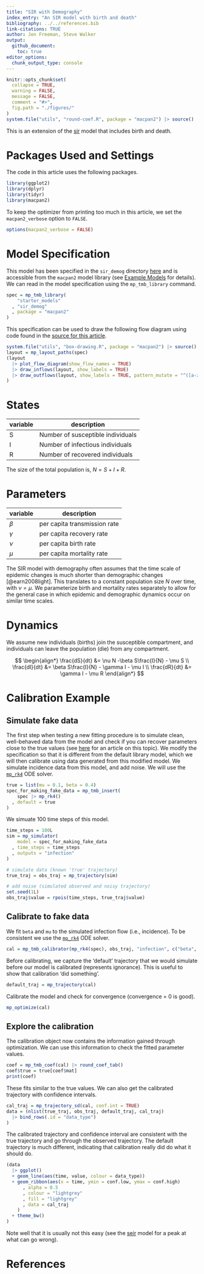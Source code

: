 ```yaml
---
title: "SIR with Demography"
index_entry: "An SIR model with birth and death"
bibliography: ../../references.bib
link-citations: TRUE
author: Jen Freeman, Steve Walker
output: 
  github_document:
    toc: true
editor_options: 
  chunk_output_type: console
---
```


```r
knitr::opts_chunk$set(
  collapse = TRUE,
  warning = FALSE,
  message = FALSE,
  comment = "#>",
  fig.path = "./figures/"
)
system.file("utils", "round-coef.R", package = "macpan2") |> source()
```

This is an extension of the [sir](https://github.com/canmod/macpan2/tree/main/inst/starter_models/sir) model that includes birth and death.

# Packages Used and Settings

The code in this article uses the following packages.

```r
library(ggplot2)
library(dplyr)
library(tidyr)
library(macpan2)
```

To keep the optimizer from printing too much in this article, we set the `macpan2_verbose` option to `FALSE`.

```r
options(macpan2_verbose = FALSE)
```


# Model Specification

This model has been specified in the `sir_demog` directory [here](https://github.com/canmod/macpan2/blob/main/inst/starter_models/sir_demog/tmb.R) and is accessible from the `macpan2` model library (see [Example Models](https://canmod.github.io/macpan2/articles/example_models.html) for details). We can read in the model specification using the `mp_tmb_library` command.
```r
spec = mp_tmb_library(
    "starter_models"
  , "sir_demog"
  , package = "macpan2"
)
```

This specification can be used to draw the following flow diagram using code found in the [source for this article](https://github.com/canmod/macpan2/blob/main/inst/starter_models/sir_demog/README.Rmd).

```r
system.file("utils", "box-drawing.R", package = "macpan2") |> source()
layout = mp_layout_paths(spec)
(layout
  |> plot_flow_diagram(show_flow_names = TRUE)
  |> draw_inflows(layout, show_labels = TRUE)
  |> draw_outflows(layout, show_labels = TRUE, pattern_mutate = "^([a-z]*)(_.*)", pattern_replace = "\\1")
)
```


# States

| variable | description                       |
| -------- | --------------------------------- |
| S        | Number of susceptible individuals |
| I        | Number of infectious individuals  |
| R        | Number of recovered individuals   |

The size of the total population is, $N = S + I + R$.

# Parameters

| variable | description                  |
| -------- | ---------------------------- |
| $\beta$  | per capita transmission rate |
| $\gamma$ | per capita recovery rate     |
| $\nu$    | per capita birth rate        |
| $\mu$    | per capita mortality rate    |

The SIR model with demography often assumes that the time scale of epidemic changes is much shorter than demographic changes [@earn2008light]. This translates to a constant population size $N$ over time, with $\nu = \mu$. We parameterize birth and mortality rates separately to allow for the general case in which epidemic and demographic dynamics occur on similar time scales. 

# Dynamics 

We assume new individuals (births) join the susceptible compartment, and individuals can leave the population (die) from any compartment.

$$
\begin{align*}
\frac{dS}{dt} &= \nu N -\beta S\frac{I}{N} - \mu S \\
\frac{dI}{dt} &= \beta S\frac{I}{N} - \gamma I - \mu I \\
\frac{dR}{dt} &= \gamma I - \mu R
\end{align*}
$$


# Calibration Example

## Simulate fake data

The first step when testing a new fitting procedure is to simulate clean, well-behaved data from the model and check if you can recover parameters close to the true values (see [here](https://canmod.github.io/macpan2/articles/calibration.html) for an article on this topic). We modify the specification so that it is different from the default library model, which we will then calibrate using data generated from this modified model. We simulate incidence data from this model, and add noise. We will use the [`mp_rk4`](https://canmod.github.io/macpan2/reference/mp_euler.html) ODE solver.
```r
true = list(mu = 0.1, beta = 0.4)
spec_for_making_fake_data = mp_tmb_insert(
    spec |> mp_rk4()
  , default = true
)
```

We simuate 100 time steps of this model.
```r
time_steps = 100L
sim = mp_simulator(  
    model = spec_for_making_fake_data
  , time_steps = time_steps
  , outputs = "infection"
)

# simulate data (known 'true' trajectory)
true_traj = obs_traj = mp_trajectory(sim)

# add noise (simulated observed and noisy trajectory)
set.seed(1L)
obs_traj$value = rpois(time_steps, true_traj$value)
```

## Calibrate to fake data

We fit `beta` and `mu` to the simulated infection flow (i.e., incidence). To be consistent we use the [`mp_rk4`](https://canmod.github.io/macpan2/reference/mp_euler.html) ODE solver.
```r
cal = mp_tmb_calibrator(mp_rk4(spec), obs_traj, "infection", c("beta", "mu"))
```

Before calibrating, we capture the 'default' trajectory that we would simulate before our model is calibrated (represents ignorance). This is useful to show that calibration 'did something'.
```r
default_traj = mp_trajectory(cal)
```

Calibrate the model and check for convergence (convergence = 0 is good).
```r
mp_optimize(cal)
```

## Explore the calibration

The calibration object now contains the information gained through optimization. We can use this information to check the fitted parameter values.
```r
coef = mp_tmb_coef(cal) |> round_coef_tab()
coef$true = true[coef$mat]
print(coef)
```

These fits similar to the true values. We can also get the calibrated trajectory with confidence intervals.
```r
cal_traj = mp_trajectory_sd(cal, conf.int = TRUE) 
data = (nlist(true_traj, obs_traj, default_traj, cal_traj)
  |> bind_rows(.id = "data_type")
)
```

The calibrated trajectory and confidence interval are consistent with the true trajectory and go through the observed trajectory. The default trajectory is much different, indicating that calibration really did do what it should do.
```r
(data
  |> ggplot()
  + geom_line(aes(time, value, colour = data_type))
  + geom_ribbon(aes(x = time, ymin = conf.low, ymax = conf.high)
      , alpha = 0.5
      , colour = "lightgrey"
      , fill = "lightgrey"
      , data = cal_traj
    ) 
  + theme_bw()
)
```

Note well that it is usually not this easy (see the [seir](https://github.com/canmod/macpan2/tree/main/inst/starter_models/seir) model for a peak at what can go wrong).

# References

